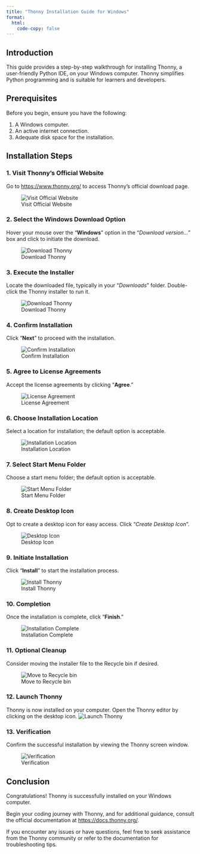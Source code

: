 ```yaml
---
title: "Thonny Installation Guide for Windows"
format: 
  html:
    code-copy: false
---
```


<html>
<head>
    <style>
        body {
            -webkit-user-select: none; /* Safari */
            -moz-user-select: none; /* Firefox */
            -ms-user-select: none; /* IE10+/Edge */
            user-select: none; /* Standard */
        }
    </style>
</head>
<body>

## Introduction

This guide provides a step-by-step walkthrough for installing Thonny, a user-friendly Python IDE, on your Windows computer. Thonny simplifies Python programming and is suitable for learners and developers.

## Prerequisites

Before you begin, ensure you have the following:

1. A Windows computer.
2. An active internet connection.
3. Adequate disk space for the installation.

## Installation Steps

### 1. Visit Thonny's Official Website
Go to [https://www.thonny.org/](https://www.thonny.org/) to access Thonny's official download page.

![Visit Official Website](/images/thonny-windows/step_1.png)

### 2. Select the Windows Download Option
Hover your mouse over the "**Windows**" option in the "_Download version…_" box and click to initiate the download.

![Download Thonny](/images/thonny-windows/step_2.png)

### 3. Execute the Installer
Locate the downloaded file, typically in your "_Downloads_" folder. Double-click the Thonny installer to run it.

![Download Thonny](/images/thonny-windows/step_3.png)

### 4. Confirm Installation

Click "**Next**" to proceed with the installation.

![Confirm Installation](/images/thonny-windows/step_4.png)

### 5. Agree to License Agreements

Accept the license agreements by clicking "**Agree**."

![License Agreement](/images/thonny-windows/step_5.png)

### 6. Choose Installation Location

Select a location for installation; the default option is acceptable.

![Installation Location](/images/thonny-windows/step_6.png)

### 7. Select Start Menu Folder

Choose a start menu folder; the default option is acceptable.

![Start Menu Folder](/images/thonny-windows/step_7.png)

### 8. Create Desktop Icon

Opt to create a desktop icon for easy access. Click "_Create Desktop Icon_".

![Desktop Icon](/images/thonny-windows/step_8.png)

### 9. Initiate Installation

Click "**Install**" to start the installation process.

![Install Thonny](/images/thonny-windows/step_9.png)

### 10. Completion

Once the installation is complete, click "**Finish**."

![Installation Complete](/images/thonny-windows/step_10.png)

### 11. Optional Cleanup

Consider moving the installer file to the Recycle bin if desired.

![Move to Recycle bin](/images/thonny-windows/step_3.png)

### 12. Launch Thonny

Thonny is now installed on your computer. Open the Thonny editor by clicking on the desktop icon.
![Launch Thonny](/images/thonny-windows/step_12.png)

### 13. Verification

Confirm the successful installation by viewing the Thonny screen window.

![Verification](/images/thonny-windows/step_13.png)

## Conclusion

Congratulations! Thonny is successfully installed on your Windows computer. 

Begin your coding journey with Thonny, and for additional guidance, consult the official documentation at [https://docs.thonny.org/](https://docs.thonny.org/). 

If you encounter any issues or have questions, feel free to seek assistance from the Thonny community or refer to the documentation for troubleshooting tips.


<!-- <footer>
  <p>This is a Quarto website. To learn more about Quarto websites visit <https://quarto.org/docs/websites>.<br>
  Author: Kartik Bulusu<br>
  Contact: <a href="mailto:bulusu@gwu.edu">bulusu</a><br>
  &copy; 2024 All rights reserved</p>
</footer> -->